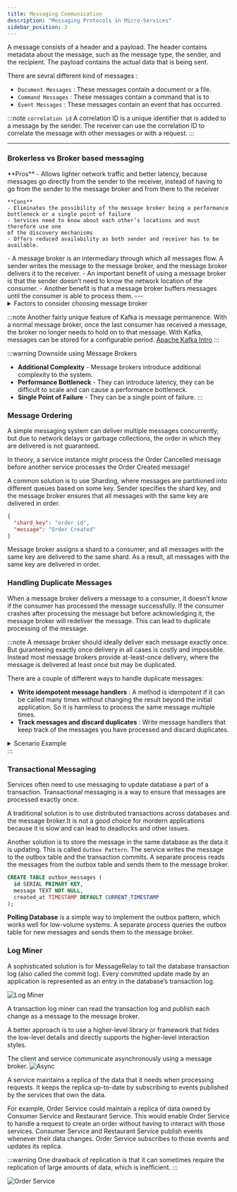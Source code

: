 ```yaml
---
title: Messaging Communication
description: "Messaging Protocols in Micro-Services"
sidebar_position: 3
---
```



A message consists of a header and a payload. The header contains metadata about the message,
such as the message type, the sender, and the recipient. The payload contains the actual data that is being sent.

There are sevral different kind of messages :
- `Document Messages` : These messages contain a document or a file.
- `Command Messages` : These messages contain a command that is to
- `Event Messages` : These messages contain an event that has occurred.

:::note `correlation id`
A correlation ID is a unique identifier that is added to a message by the sender.
The receiver can use the correlation ID to correlate the message with other messages or with a request.
:::

---
### Brokerless vs Broker based messaging
<Tabs>
  <TabItem value={"Brokerless"}>
    **Pros**
    - Allows lighter network traffic and better latency, because messages go directly
    from the sender to the receiver, instead of having to go from the sender to the
    message broker and from there to the receiver

    **Cons**
    - Eliminates the possibility of the message broker being a performance bottleneck or a single point of failure
    - Services need to know about each other’s locations and must therefore use one
    of the discovery mechanisms
    - Offers reduced availability as both sender and receiver has to be available.
  </TabItem>
  <TabItem value={"Broker"}>
    - A message broker is an intermediary through which all messages flow. A sender writes
    the message to the message broker, and the message broker delivers it to the receiver.
    - An important benefit of using a message broker is that the sender doesn’t need to
    know the network location of the consumer.
    - Another benefit is that a message broker
    buffers messages until the consumer is able to process them.
  </TabItem>
</Tabs>
---

<details>
  <summary>Factors to consider choosing message broker</summary>

  Each broker makes different trade-offs. For example, a very low-latency broker might
  not preserve ordering, make no guarantees to deliver messages, and only store messages in memory. A messaging broker
  that guarantees delivery and reliably stores
  messages on disk will probably have higher latency.

  - Supported Messaging standard : AMQP, MQTT, STOMP, etc.
  - Message Ordering : FIFO, LIFO, etc.
  - Delivery guarantees : At-most-once, At-least-once, Exactly-once
  - Persistence : Disk or Memory
  - Latency : How fast messages are delivered
</details>

:::note
Another fairly unique feature of Kafka is message permanence.
With a normal message broker, once the last consumer has received a message,
the broker no longer needs to hold on to that message. With Kafka, messages can be stored for a configurable period.
[Apache Kafka Intro](https://www.youtube.com/watch?v=hNDjd9I_VGA&list=WL&index=41&ab_channel=GauravSen)
:::


:::warning Downside using Message Brokers
- **Additional Complexity** - Message brokers introduce additional complexity to the system.
- **Performance Bottleneck** - They can introduce latency, they can be difficult to scale and can cause
a performance bottleneck.
- **Single Point of Failure** - They can be a single point of failure.
:::


### Message Ordering
A simple messaging system can deliver multiple messages concurrently,
but due to network delays or garbage collections, the order in which they are delivered is not guaranteed.

In theory, a service instance might process the
Order Cancelled message before another service processes the Order Created message!

A common solution is to use Sharding, where messages are partitioned into different queues based on some key.
Sender specifies the shard key, and the message broker ensures that all messages with the same key are delivered in order.

```json
{
  "shard_key": "order_id",
  "message": "Order Created"
}
```
Message broker assigns a shard to a consumer, and all messages with the same key are delivered to the same shard.
As a result, all messages with the same key are delivered in order.


### Handling Duplicate Messages
When a message broker delivers a message to a consumer, it doesn't know if the consumer has processed the message successfully.
If the consumer crashes after processing the message but before acknowledging it, the message broker will redeliver the message.
This can lead to duplicate processing of the message.

:::note
A message broker should ideally deliver each message exactly once.
But guranteeing exactly once delivery in all cases is costly and impossible.
Instead most message brokers provide at-least-once delivery, where the message is delivered at least once but may be duplicated.

There are a couple of different ways to handle duplicate messages:
  - **Write idempotent message handlers** : A method is idempotent if it can be called many times without changing
the result beyond the initial application.
So it is harmless to process the same message multiple times.
  - **Track messages and discard duplicates** : Write message handlers that keep track of the messages you have
processed and discard duplicates.

<details>
  <summary>Scenario Example</summary>

Consider for e.g. a message that authorize a payment.
If the message is processed twice, the payment will be authorized twice.
A message handler handling this logic must become important.
A simple solution is to track `message_id` and discard duplicates.

```java
void authorizePayment(Message message){
  if (processedMessages.contains(message.id)) return;
  authorizePayment(message);
}
```
Another option is to record `message_id` in an application table and check if the message has been processed before.
```sql
CREATE TABLE processed_messages (
  message_id VARCHAR(255) PRIMARY KEY
);
```
</details>
:::

### Transactional Messaging

Services often need to use messaging to update database a part of a transaction.
Transactional messaging is a way to ensure that messages are processed exactly once.

A traditional solution is to use distributed transactions across databases and the
message broker.It is not a good choice for mordern applications because it is slow and can lead to
deadlocks and other issues.

Another solution is to store the message in the same database as the data it is updating.
This is called `Outbox Pattern`. The service writes the message to the outbox table and the
transaction commits. A separate process reads the messages from the outbox table and sends them to the message broker.

```sql
CREATE TABLE outbox_messages (
  id SERIAL PRIMARY KEY,
  message TEXT NOT NULL,
  created_at TIMESTAMP DEFAULT CURRENT_TIMESTAMP
);
```

**Polling Database** is a simple way to implement the outbox pattern, which works well for low-volume systems.
A separate process queries the outbox table for new messages and sends them to the message broker.

### Log Miner
A sophisticated solution is for MessageRelay to tail the database transaction log (also
called the commit log).
Every committed update made by an application is represented as an entry in the database’s transaction log.

![Log Miner](./img/log-miner.svg)

A transaction log miner can read
the transaction log and publish each change as a message to the message broker.

A better approach is to use a higher-level library or framework that hides the low-level
details and directly supports the higher-level interaction styles.


The client and service communicate asynchronously using a message broker.
![Async](./img/async-application.png)


A service maintains a replica of the data that it needs when processing requests.
It keeps the replica up-to-date by subscribing to events published by the services that
own the data.

For example, Order Service could maintain a replica of data owned by
Consumer Service and Restaurant Service. This would enable Order Service to
handle a request to create an order without having to interact with those services.
Consumer Service and Restaurant Service publish events whenever their data
changes. Order Service subscribes to those events and updates its replica.

:::warning
One drawback of replication is that it can sometimes
require the replication of large amounts of data, which is inefficient.
:::

![Order Service](./img/order-service-sequence-flow.svg)
